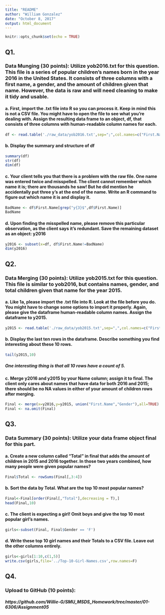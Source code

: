 ```yaml
---
title: "README"
author: "William Gonzalez"
date: "October 8, 2017"
output: html_document
---
```


```r
knitr::opts_chunk$set(echo = TRUE)
```

## Q1. 
### Data Munging (30 points): Utilize yob2016.txt for this question. This file is a series of popular children’s names born in the year 2016 in the United States. It consists of three columns with a first name, a gender, and the amount of children given that name. However, the data is raw and will need cleaning to make it tidy and usable.
	
####  a. First, import the .txt file into R so you can process it. Keep in mind this is not a CSV file. You might have to open the file to see what you’re dealing with. Assign the resulting data frame to an object, df, that consists of three columns with human-readable column names for each.

```r
df <- read.table('./raw_data/yob2016.txt',sep=";",col.names=c("First.Name","Gender","Count.of.Name.In.2016"))
```

	
####  b. Display the summary and structure of df

```r
summary(df)
str(df)
dim(df) 
```

####  c. Your client tells you that there is a problem with the raw file. One name was entered twice and misspelled. The client cannot remember which name it is; there are thousands he saw! But he did mention he accidentally put three y’s at the end of the name. Write an R command to figure out which name it is and display it.

```r
BadName <- df$First.Name[grep("y{3}$",df$First.Name)]
BadName
```
	
####  d. Upon finding the misspelled name, please remove this particular observation, as the client says it’s redundant. Save the remaining dataset as an object: y2016

```r
y2016 <- subset(x=df, df$First.Name!=BadName)
dim(y2016)
```

## Q2. 

### Data Merging (30 points): Utilize yob2015.txt for this question. This file is similar to yob2016, but contains names, gender, and total children given that name for the year 2015.

#### a. Like 1a, please import the .txt file into R. Look at the file before you do. You might have to change some options to import it properly. Again, please give the dataframe human-readable column names. Assign the dataframe to y2015.

```r
y2015 <- read.table('./raw_data/yob2015.txt',sep=",",col.names=c("First.Name","Gender","Count.of.Name.In.2015"))
```

#### b. Display the last ten rows in the dataframe. Describe something you find interesting about these 10 rows.

```r
tail(y2015,10)
```
##### One interesting thing is that all 10 rows have a count of 5.

#### c. Merge y2016 and y2015 by your Name column; assign it to final. The client only cares about names that have data for both 2016 and 2015; there should be no NA values in either of your amount of children rows after merging.

```r
Final <- merge(x=y2016,y=y2015, union("First.Name","Gender"),all=TRUE)
Final <- na.omit(Final) 
```

## Q3. 

### Data Summary (30 points): Utilize your data frame object final for this part.

#### a. Create a new column called “Total” in final that adds the amount of children in 2015 and 2016 together. In those two years combined, how many people were given popular names?

```r
Final$Total <- rowSums(Final[,3:4])
```

#### b. Sort the data by Total. What are the top 10 most popular names?

```r
Final<-Final[order(Final[,"Total"],decreasing = T),]
head(Final,10)
```

#### c. The client is expecting a girl! Omit boys and give the top 10 most popular girl’s names.

```r
girls<-subset(Final, Final$Gender == 'F')
```

#### d. Write these top 10 girl names and their Totals to a CSV file. Leave out the other columns entirely.

```r
girls<-girls[1:10,c(1,5)]
write.csv(girls,file='../Top-10-Girl-Names.csv',row.names=F)
```

## Q4. 
### Upload to GitHub (10 points): 
##### https://github.com/Willie-G/SMU_MSDS_Homework/tree/master/01-6306/Assignment05
